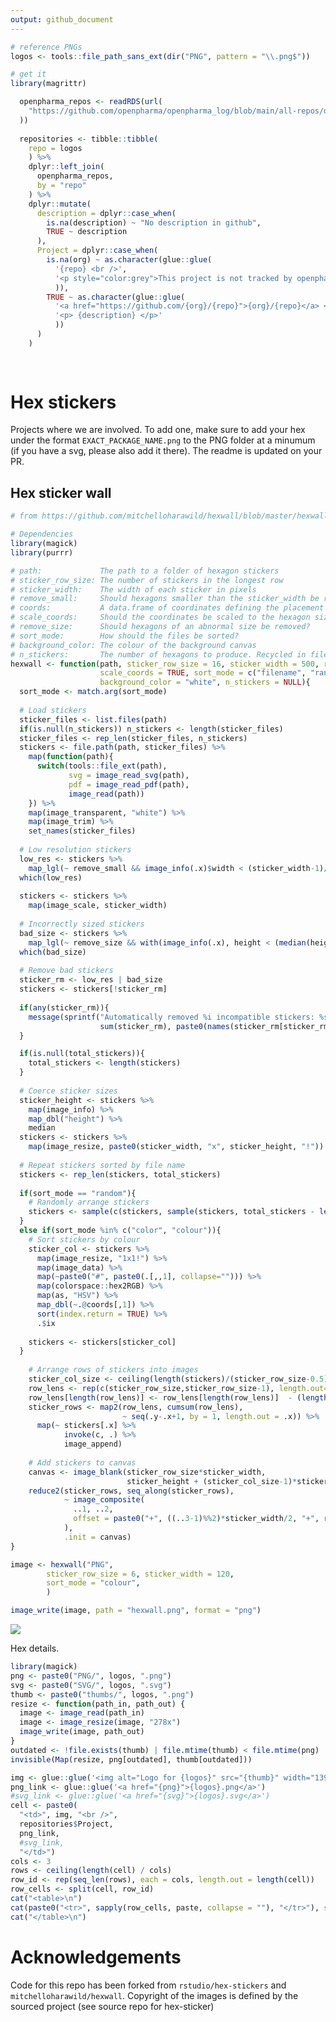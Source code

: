 ```yaml
---
output: github_document
---
```


```r
# reference PNGs
logos <- tools::file_path_sans_ext(dir("PNG", pattern = "\\.png$"))

# get it
library(magrittr)

  openpharma_repos <- readRDS(url(
    "https://github.com/openpharma/openpharma_log/blob/main/all-repos/data.rds?raw=true"
  ))
  
  repositories <- tibble::tibble(
    repo = logos
    ) %>%
    dplyr::left_join(
      openpharma_repos,
      by = "repo"
    ) %>%
    dplyr::mutate(
      description = dplyr::case_when(
        is.na(description) ~ "No description in github",
        TRUE ~ description
      ),
      Project = dplyr::case_when(
        is.na(org) ~ as.character(glue::glue(
          '{repo} <br />',
          '<p style="color:grey">This project is not tracked by openpharma.github.io</p>'
          )),
        TRUE ~ as.character(glue::glue(
          '<a href="https://github.com/{org}/{repo}">{org}/{repo}</a> <br />',
          '<p> {description} </p>'
          ))
      )
    )
  
  
```

# Hex stickers

Projects where we are involved. To add one, make sure to add your hex under the format `EXACT_PACKAGE_NAME.png` to the PNG 
folder at a minumum (if you have a svg, please also add it there). The readme is updated on your PR.

## Hex sticker wall

```r
# from https://github.com/mitchelloharawild/hexwall/blob/master/hexwall.R

# Dependencies
library(magick)
library(purrr)

# path:             The path to a folder of hexagon stickers
# sticker_row_size: The number of stickers in the longest row
# sticker_width:    The width of each sticker in pixels
# remove_small:     Should hexagons smaller than the sticker_width be removed?
# coords:           A data.frame of coordinates defining the placement of hexagons
# scale_coords:     Should the coordinates be scaled to the hexagon size?
# remove_size:      Should hexagons of an abnormal size be removed?
# sort_mode:        How should the files be sorted?
# background_color: The colour of the background canvas
# n_stickers:       The number of hexagons to produce. Recycled in file order.
hexwall <- function(path, sticker_row_size = 16, sticker_width = 500, remove_small = TRUE, total_stickers = NULL, remove_size = TRUE,
                    scale_coords = TRUE, sort_mode = c("filename", "random", "color", "colour"), 
                    background_color = "white", n_stickers = NULL){
  sort_mode <- match.arg(sort_mode)
  
  # Load stickers
  sticker_files <- list.files(path)
  if(is.null(n_stickers)) n_stickers <- length(sticker_files)
  sticker_files <- rep_len(sticker_files, n_stickers)
  stickers <- file.path(path, sticker_files) %>% 
    map(function(path){
      switch(tools::file_ext(path),
             svg = image_read_svg(path),
             pdf = image_read_pdf(path),
             image_read(path))
    }) %>%
    map(image_transparent, "white") %>%
    map(image_trim) %>%
    set_names(sticker_files)
  
  # Low resolution stickers
  low_res <- stickers %>%
    map_lgl(~ remove_small && image_info(.x)$width < (sticker_width-1)/2 && image_info(.x)$format != "svg")
  which(low_res)
  
  stickers <- stickers %>%
    map(image_scale, sticker_width)
  
  # Incorrectly sized stickers
  bad_size <- stickers %>%
    map_lgl(~ remove_size && with(image_info(.x), height < (median(height)-2) | height > (median(height) + 2)))
  which(bad_size)
  
  # Remove bad stickers
  sticker_rm <- low_res | bad_size
  stickers <- stickers[!sticker_rm]
  
  if(any(sticker_rm)){
    message(sprintf("Automatically removed %i incompatible stickers: %s",
                    sum(sticker_rm), paste0(names(sticker_rm[sticker_rm]), collapse = ", ")))
  }

  if(is.null(total_stickers)){
    total_stickers <- length(stickers)
  }
  
  # Coerce sticker sizes
  sticker_height <- stickers %>%
    map(image_info) %>%
    map_dbl("height") %>%
    median
  stickers <- stickers %>%
    map(image_resize, paste0(sticker_width, "x", sticker_height, "!"))
  
  # Repeat stickers sorted by file name
  stickers <- rep_len(stickers, total_stickers)
  
  if(sort_mode == "random"){
    # Randomly arrange stickers
    stickers <- sample(c(stickers, sample(stickers, total_stickers - length(stickers), replace = TRUE))) 
  }
  else if(sort_mode %in% c("color", "colour")){
    # Sort stickers by colour
    sticker_col <- stickers %>% 
      map(image_resize, "1x1!") %>%
      map(image_data) %>%
      map(~paste0("#", paste0(.[,,1], collapse=""))) %>%
      map(colorspace::hex2RGB) %>%
      map(as, "HSV") %>%
      map_dbl(~.@coords[,1]) %>%
      sort(index.return = TRUE) %>%
      .$ix
    
    stickers <- stickers[sticker_col]
  }
  
    # Arrange rows of stickers into images
    sticker_col_size <- ceiling(length(stickers)/(sticker_row_size-0.5))
    row_lens <- rep(c(sticker_row_size,sticker_row_size-1), length.out=sticker_col_size)
    row_lens[length(row_lens)] <- row_lens[length(row_lens)]  - (length(stickers) - sum(row_lens))
    sticker_rows <- map2(row_lens, cumsum(row_lens),
                         ~ seq(.y-.x+1, by = 1, length.out = .x)) %>%
      map(~ stickers[.x] %>%
            invoke(c, .) %>%
            image_append)
    
    # Add stickers to canvas
    canvas <- image_blank(sticker_row_size*sticker_width, 
                          sticker_height + (sticker_col_size-1)*sticker_height/1.33526, "white")
    reduce2(sticker_rows, seq_along(sticker_rows), 
            ~ image_composite(
              ..1, ..2,
              offset = paste0("+", ((..3-1)%%2)*sticker_width/2, "+", round((..3-1)*sticker_height/1.33526))
            ),
            .init = canvas)
}

image <- hexwall("PNG",
        sticker_row_size = 6, sticker_width = 120,
        sort_mode = "colour",
        )

image_write(image, path = "hexwall.png", format = "png")
```

![](hexwall.png)

Hex details.

```r
library(magick)
png <- paste0("PNG/", logos, ".png")
svg <- paste0("SVG/", logos, ".svg")
thumb <- paste0("thumbs/", logos, ".png")
resize <- function(path_in, path_out) {
  image <- image_read(path_in)
  image <- image_resize(image, "278x")
  image_write(image, path_out)
}
outdated <- !file.exists(thumb) | file.mtime(thumb) < file.mtime(png)
invisible(Map(resize, png[outdated], thumb[outdated]))
```

```r
img <- glue::glue('<img alt="Logo for {logos}" src="{thumb}" width="139" height="139">')
png_link <- glue::glue('<a href="{png}">{logos}.png</a>')
#svg_link <- glue::glue('<a href="{svg}">{logos}.svg</a>')
cell <- paste0(
  "<td>", img, "<br />", 
  repositories$Project, 
  png_link,
  #svg_link, 
  "</td>")
cols <- 3
rows <- ceiling(length(cell) / cols)
row_id <- rep(seq_len(rows), each = cols, length.out = length(cell))
row_cells <- split(cell, row_id)
cat("<table>\n")
cat(paste0("<tr>", sapply(row_cells, paste, collapse = ""), "</tr>"), sep = "")
cat("</table>\n")
```

# Acknowledgements

Code for this repo has been forked from `rstudio/hex-stickers` and `mitchelloharawild/hexwall`. Copyright of the images is defined by the sourced project (see source repo for hex-sticker)
